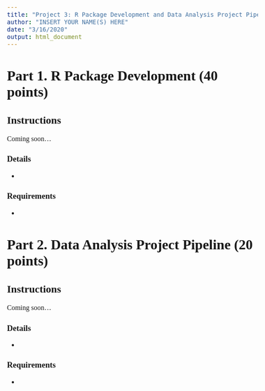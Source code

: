 ```yaml
---
title: "Project 3: R Package Development and Data Analysis Project Pipeline"
author: "INSERT YOUR NAME(S) HERE"
date: "3/16/2020"
output: html_document
---
```

<!--- Begin styling code. --->
<style type="text/css">
/* Whole document: */
body{
  font-family: "Palatino Linotype", "Book Antiqua", Palatino, serif;
  font-size: 12pt;
}
h1.title {
  font-size: 38px;
  text-align: center;
}
h4.author {
  font-size: 18px;
  text-align: center;
}
h4.date {
  font-size: 18px;
  text-align: center;
}
</style>
<!--- End styling code. --->

# Part 1. R Package Development (40 points)

## Instructions

Coming soon...


### Details

* 

### Requirements

* 


# Part 2. Data Analysis Project Pipeline (20 points)

## Instructions

Coming soon...

### Details

* 

### Requirements

* 



